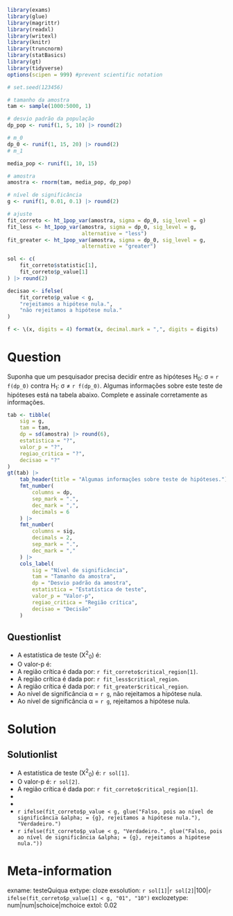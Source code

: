 ```r
library(exams)
library(glue)
library(magrittr)
library(readxl)
library(writexl)
library(knitr)
library(truncnorm)
library(statBasics)
library(gt)
library(tidyverse)
options(scipen = 999) #prevent scientific notation

# set.seed(123456)

# tamanho da amostra
tam <- sample(1000:5000, 1)

# desvio padrão da população
dp_pop <- runif(1, 5, 10) |> round(2)

# m_0
dp_0 <- runif(1, 15, 20) |> round(2)
# m_1

media_pop <- runif(1, 10, 15)

# amostra
amostra <- rnorm(tam, media_pop, dp_pop)

# nível de significância
g <- runif(1, 0.01, 0.1) |> round(2)

# ajuste
fit_correto <- ht_1pop_var(amostra, sigma = dp_0, sig_level = g)
fit_less <- ht_1pop_var(amostra, sigma = dp_0, sig_level = g,
                        alternative = "less")
fit_greater <- ht_1pop_var(amostra, sigma = dp_0, sig_level = g,
                        alternative = "greater")

sol <- c(
    fit_correto$statistic[1],
    fit_correto$p_value[1]
) |> round(2)

decisao <- ifelse(
    fit_correto$p_value < g,
    "rejeitamos a hipótese nula.",
    "não rejeitamos a hipótese nula."
)

f <- \(x, digits = 4) format(x, decimal.mark = ",", digits = digits)
```

Question
========

Suponha que um pesquisador precisa decidir entre as hipóteses H~0~: &sigma; = `r f(dp_0)` contra H~1~: &sigma; &#8800; `r f(dp_0)`. Algumas informações sobre este teste de hipóteses está na tabela abaixo. Complete e assinale corretamente as informações.

```r
tab <- tibble(
    sig = g,
    tam = tam,
    dp = sd(amostra) |> round(6),
    estatistica = "?",
    valor_p = "?",
    regiao_critica = "?",
    decisao = "?"
)
gt(tab) |>
    tab_header(title = "Algumas informações sobre teste de hipóteses.") |>
    fmt_number(
        columns = dp,
        sep_mark = ".",
        dec_mark = ",",
        decimals = 6
    ) |>
    fmt_number(
        columns = sig,
        decimals = 2,
        sep_mark = ".",
        dec_mark = ","
    ) |>
    cols_label(
        sig = "Nível de significância",
        tam = "Tamanho da amostra",
        dp = "Desvio padrão da amostra",
        estatistica = "Estatística de teste",
        valor_p = "Valor-p",
        regiao_critica = "Região crítica",
        decisao = "Decisão"
    )
```

Questionlist
------------

* A estatística de teste (X^2^~0~) é:
* O valor-p é:
* A região crítica é dada por: `r fit_correto$critical_region[1]`.
* A região crítica é dada por: `r fit_less$critical_region`.
* A região crítica é dada por: `r fit_greater$critical_region`.
* Ao nível de significância &alpha; = `r g`, não rejeitamos a hipótese nula.
* Ao nível de significância &alpha; = `r g`, rejeitamos a hipótese nula.

Solution
========
Solutionlist
------------

* A estatística de teste (X^2^~0~) é: `r sol[1]`.
* O valor-p é: `r sol[2]`.
* A região crítica é dada por: `r fit_correto$critical_region[1]`.
* 
* 
* `r ifelse(fit_correto$p_value < g, glue("Falso, pois ao nível de significância &alpha; = {g}, rejeitamos a hipótese nula."), "Verdadeiro.")`
* `r ifelse(fit_correto$p_value < g, "Verdadeiro.", glue("Falso, pois ao nível de significância &alpha; = {g}, rejeitamos a hipótese nula."))` 

Meta-information
================
exname: testeQuiqua
extype: cloze
exsolution: `r sol[1]`|`r sol[2]`|100|`r ifelse(fit_correto$p_value[1] < g, "01", "10")`
exclozetype: num|num|schoice|mchoice
extol: 0.02